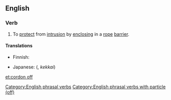 ==English==
===Verb===
{{en-verb|inf=to [[cordon]] [[off]]|cordons off|cordoning off|cordoned off}}

# To [[protect]] from [[intrusion]] by [[enclosing]] in a [[rope]] [[barrier]].

====Translations====
{{trans-top|to enclose with rope barrier}}
* Finnish: {{t+|fi|sulkea}} {{t-|fi|köysiaita|alt=köysiaidalla}}
{{trans-mid}}
* Japanese: {{l|ja|結界}} ({{l|ja|けっかい}}, ''kekkai'')
{{trans-bottom}}

[[Category:English phrasal verbs]]
[[Category:English phrasal verbs with particle (off)]]

[[et:cordon off]]